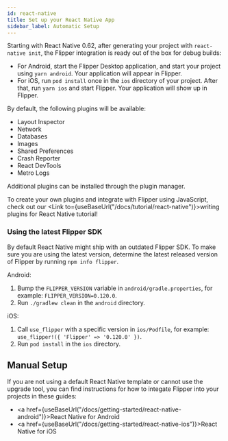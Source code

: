 ```yaml
---
id: react-native
title: Set up your React Native App
sidebar_label: Automatic Setup
---
```


Starting with React Native 0.62, after generating your project with `react-native init`, the Flipper integration is ready out of the box for debug builds:

* For Android, start the Flipper Desktop application, and start your project using `yarn android`. Your application will appear in Flipper.
* For iOS, run `pod install` once in the `ios` directory of your project. After that, run `yarn ios` and start Flipper. Your application will show up in Flipper.

By default, the following plugins will be available:

* Layout Inspector
* Network
* Databases
* Images
* Shared Preferences
* Crash Reporter
* React DevTools
* Metro Logs

Additional plugins can be installed through the plugin manager.

To create your own plugins and integrate with Flipper using JavaScript, check out our <Link to={useBaseUrl("/docs/tutorial/react-native")}>writing plugins for React Native</Link> tutorial!

### Using the latest Flipper SDK

By default React Native might ship with an outdated Flipper SDK. To make sure you are using the latest version, determine the latest released version of Flipper by running `npm info flipper`.

Android:

1. Bump the `FLIPPER_VERSION` variable in `android/gradle.properties`, for example: `FLIPPER_VERSION=0.120.0`.
2. Run `./gradlew clean` in the `android` directory.

iOS:

1. Call `use_flipper` with a specific version in `ios/Podfile`, for example: `use_flipper!({ 'Flipper' => '0.120.0' })`.
2. Run `pod install` in the `ios` directory.

## Manual Setup

If you are not using a default React Native template or cannot use the upgrade tool,
you can find instructions for how to integate Flipper into your projects in these guides:

- <a href={useBaseUrl("/docs/getting-started/react-native-android")}>React Native for Android</a>
- <a href={useBaseUrl("/docs/getting-started/react-native-ios")}>React Native for iOS</a>
